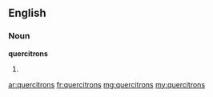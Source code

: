 ==English==

===Noun===
'''quercitrons'''

# {{plural of|[[quercitron]]}}

[[ar:quercitrons]]
[[fr:quercitrons]]
[[mg:quercitrons]]
[[my:quercitrons]]